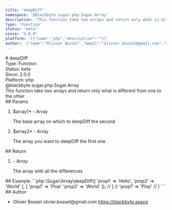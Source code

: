 ```yaml
---
title: 'deepDiff'
namespace: '@blackbyte.sugar.php.Sugar.Array'
description: 'This function take two arrays and return only what is different from one to the other'
type: 'Function'
status: 'beta'
since: '2.0.0'
platform: '[{"name":"php","description":""}]'
author: '{"name":"Olivier Bossel","email":"olivier.bossel@gmail.com","url":"https://blackbyte.space"}'
---
```


<div class="docmap-mdx">
  # deepDiff
  <div class="_metas">
    <div class="_type">
      <span class="_type-label">Type:</span>
      <span class="_type-value">Function</span>
    </div>
    <div class="_status">
      <span class="_status-label">Status:</span>
      <span class="_status-value -beta">beta</span>
    </div>
    <div class="_since">
      <span class="_since-label">Since:</span>
      <span class="_since-value">2.0.0</span>
    </div>
    <div class="_platform">
      <span class="_platform-label">Platform:</span>
      <span class="_platform-value -php">php</span>
    </div>
  </div>
  <div class="_namespace">@blackbyte.sugar.php.Sugar.Array</div>
  <div class="_description typo-lead typo-format">
    This function take two arrays and return only what is different from one to
    the other
  </div>
  <div class="_params">
    ## Params
    <ol class="_list">
      <li class="_item">
        <span class="_name">
          $array1<span class="_required">*</span>
        </span>
        <span class="_default">-</span> <span class="_type">Array</span>
        <p class="_description">
          The base array on which to deepDiff the second
        </p>
      </li>
      <li class="_item">
        <span class="_name">
          $array2<span class="_required">*</span>
        </span>
        <span class="_default">-</span> <span class="_type">Array</span>
        <p class="_description">The array you want to deepDiff the first one</p>
      </li>
    </ol>
  </div>
  <div class="_return">
    ## Return
    <ol class="_list">
      <li class="_item">
        <span class="_default">-</span>
        <span class="_type">Array</span>
        <p class="_description">The array with all the differences</p>
      </li>
    </ol>
  </div>
  <div class="_examples">
    ## Example ```php \Sugar\Array\deepDiff([ 'prop1' => 'Hello', 'prop2' =>
    'World' ], [ 'prop1' => 'Plop' 'prop2' => 'World' ]); // [ // 'prop1' =>
    'Plop' // ] ```
  </div>
  <div class="_author">
    ## Author
    <ul class="_list">
      <li class="_item">
        <span class="_name">Olivier Bossel</span>
        <span class="_email">olivier.bossel@gmail.com</span>
        <a href="https://blackbyte.space" target="_blank" class="_url">
          https://blackbyte.space
        </a>
      </li>
    </ul>
  </div>
</div>
